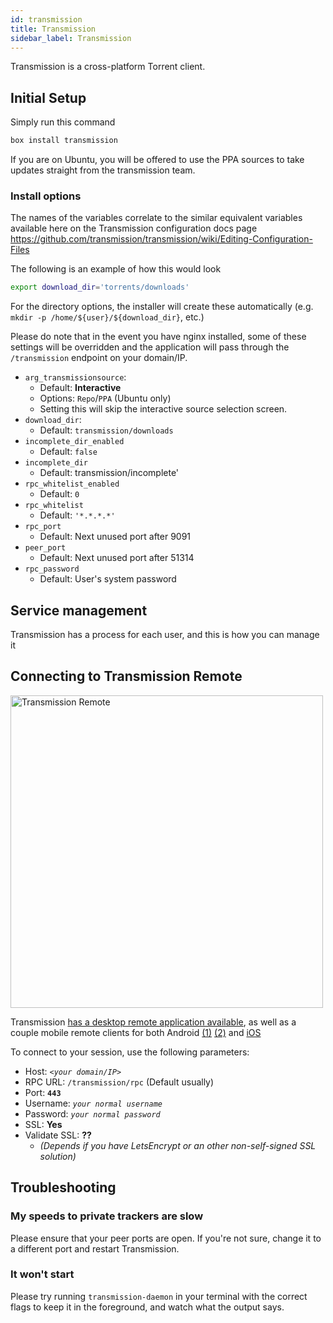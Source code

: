 ```yaml
---
id: transmission
title: Transmission
sidebar_label: Transmission
---
```


Transmission is a cross-platform Torrent client.

## Initial Setup

Simply run this command
```bash main
box install transmission
```

If you are on Ubuntu, you will be offered to use the PPA sources to take updates straight from the transmission team.

### Install options


<InstallOptsWarning />

The names of the variables correlate to the similar equivalent variables available here on the Transmission configuration docs page https://github.com/transmission/transmission/wiki/Editing-Configuration-Files

The following is an example of how this would look

```bash main
export download_dir='torrents/downloads'
```

For the directory options, the installer will create these automatically (e.g. `mkdir -p /home/${user}/${download_dir}`, etc.)

Please do note that in the event you have nginx installed, some of these settings will be overridden and the application will pass through the `/transmission` endpoint on your domain/IP.
- `arg_transmissionsource`:
  - Default: **Interactive**
  - Options: `Repo`/`PPA` (Ubuntu only)
  - Setting this will skip the interactive source selection screen.
- `download_dir`:
  - Default: `transmission/downloads`
- `incomplete_dir_enabled`
  - Default: `false`
- `incomplete_dir`
  - Default: transmission/incomplete'
- `rpc_whitelist_enabled`
  - Default: `0`
- `rpc_whitelist`
  - Default: `'*.*.*.*'`
- `rpc_port`
  - Default: Next unused port after 9091
- `peer_port`
  - Default: Next unused port after 51314
- `rpc_password`
  - Default: User's system password

## Service management

Transmission has a process for each user, and this is how you can manage it


<SystemdTabs service="transmission@<user>"/>

## Connecting to Transmission Remote

<img src="https://camo.githubusercontent.com/262dda501114cb91dceee1a738b6e3679cf37160/687474703a2f2f692e696d6775722e636f6d2f584262463456682e706e67" alt="Transmission Remote" width="500"/>

Transmission [has a desktop remote application available](https://github.com/transmission-remote-gui/transgui/releases), as well as a couple mobile remote clients for both Android [(1)](https://play.google.com/store/apps/details?id=net.yupol.transmissionremote.app&hl=en) [(2)](https://play.google.com/store/apps/details?id=com.neogb.rtac&hl=en) and [iOS](https://github.com/alcheck/transshift)

To connect to your session, use the following parameters:
- Host: _`<your domain/IP>`_
- RPC URL: `/transmission/rpc` (Default usually)
- Port: **`443`**
- Username: _`your normal username`_
- Password: _`your normal password`_
- SSL: **Yes**
- Validate SSL: **??**
  - _(Depends if you have LetsEncrypt or an other non-self-signed SSL solution)_

## Troubleshooting


<Troubleshooting />

### My speeds to private trackers are slow
Please ensure that your peer ports are open. If you're not sure, change it to a different port and restart Transmission.

### It won't start
Please try running `transmission-daemon` in your terminal with the correct flags to keep it in the foreground, and watch what the output says. 